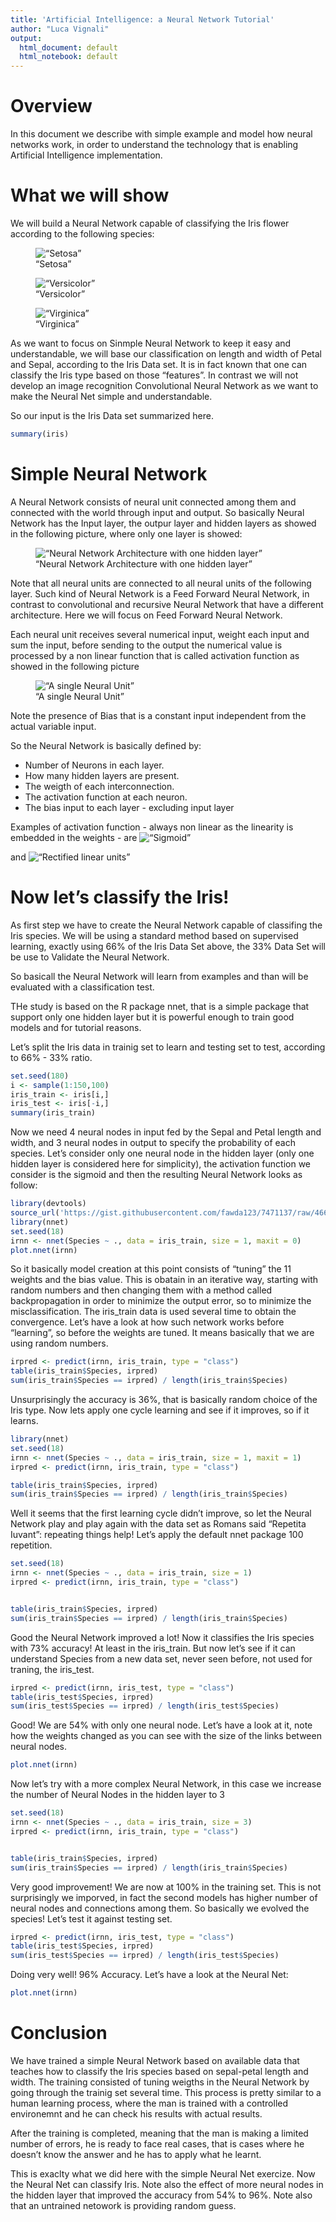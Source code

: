 ```yaml
---
title: 'Artificial Intelligence: a Neural Network Tutorial'
author: "Luca Vignali"
output:
  html_document: default
  html_notebook: default
---
```


# Overview
In this document we describe with simple example and model how neural networks work, in order to understand the technology that is enabling Artificial Intelligence implementation.

# What we will show
We will build a Neural Network capable of classifying the Iris flower according to the following species:

!["Setosa"](./Iris-setosa-23.jpg) 


!["Versicolor"](./IRIS_VERSICOLOR.JPG)

!["Virginica"](./1200px-Iris_virginica.jpg)

 
As we want to focus on Sinmple Neural Network to keep it easy and understandable, we will base our classification on length and width of Petal and Sepal, according to the Iris Data set. It is in fact known that one can classify the Iris type based on those "features".
In contrast we will not develop an image recognition Convolutional Neural Network as we want to make the Neural Net simple and understandable.

So our input is the Iris Data set summarized here.

```r
summary(iris)
```

# Simple Neural Network
A Neural Network consists of neural unit connected among them and connected with the world through input and output. So basically Neural Network has the Input layer, the outpur layer and hidden layers as showed in the following picture, where only one layer is showed:

!["Neural Network Architecture with one hidden layer"](./NeuralNet.PNG)

Note that all neural units are connected to all neural units of the following layer. Such kind of Neural Network is a Feed Forward Neural Network, in contrast to convolutional and recursive Neural Network that have a different architecture. Here we will focus on Feed Forward Neural Network.

Each neural unit receives several numerical input, weight each input and sum the input, before sending to the output the numerical value is processed by a non linear function that is called activation function as showed in the following picture

!["A single Neural Unit"](./Perceptron.PNG)

Note the presence of Bias that is a constant input independent from the actual variable input.

So the Neural Network is basically defined by:

* Number of Neurons in each layer.
* How many hidden layers are present.
* The weigth of each interconnection.
* The activation function at each neuron.
* The bias input to each layer - excluding input layer

Examples of activation function - always non linear as the linearity is embedded in the weights - are !["Sigmoid"](./Sigmoid.PNG)

and !["Rectified linear units"](./Rectifier.PNG)

# Now let's classify the Iris!

As first step we have to create the Neural Network capable of classifing the Iris species. We will be using a standard method based on supervised learning, exactly using 66% of the Iris Data Set above, the 33% Data Set will be use to Validate the Neural Network.

So basicall the Neural Network will learn from examples and than will be evaluated with a classification test.

THe study is based on the R package nnet, that is a simple package that support only one hidden layer but it is powerful enough to train good models and for tutorial reasons.

Let's split the Iris data in trainig set to learn and testing set to test, according to 66% - 33% ratio.

```r
set.seed(180)
i <- sample(1:150,100)
iris_train <- iris[i,]
iris_test <- iris[-i,]
summary(iris_train)
```

Now we need 4 neural nodes in input fed by the Sepal and Petal length and width, and 3 neural nodes in output to specify the probability of each species.
Let's consider only one neural node in the hidden layer (only one hidden layer is considered here for simplicity), the activation function we consider is the sigmoid and then the resulting Neural Network looks as follow:

```r
library(devtools)
source_url('https://gist.githubusercontent.com/fawda123/7471137/raw/466c1474d0a505ff044412703516c34f1a4684a5/nnet_plot_update.r')
library(nnet)
set.seed(18)
irnn <- nnet(Species ~ ., data = iris_train, size = 1, maxit = 0)
plot.nnet(irnn)

```

So it basically model creation at this point consists of "tuning" the 11 weights and the bias value. This is obatain in an iterative way, starting with random numbers and then changing them with a method called backpropagation in order to minimize the output error, so to minimize the misclassification. The iris_train data is used several time to obtain the convergence.
Let's have a look at how such network works before "learning", so before the weights are tuned. It means basically that we are using random numbers.

```r
irpred <- predict(irnn, iris_train, type = "class")
table(iris_train$Species, irpred)
sum(iris_train$Species == irpred) / length(iris_train$Species)

```

Unsurprisingly the accuracy is 36%, that is basically random choice of the Iris type. Now lets apply one cycle learning and see if it improves, so if it learns.

```r
library(nnet)
set.seed(18)
irnn <- nnet(Species ~ ., data = iris_train, size = 1, maxit = 1)
irpred <- predict(irnn, iris_train, type = "class")

table(iris_train$Species, irpred)
sum(iris_train$Species == irpred) / length(iris_train$Species)
```

Well it seems that the first learning cycle didn't improve, so let the Neural Network play and play again with the data set as Romans said "Repetita Iuvant": repeating things help! Let's apply the default nnet package 100 repetition.

```r
set.seed(18)
irnn <- nnet(Species ~ ., data = iris_train, size = 1)
irpred <- predict(irnn, iris_train, type = "class")


table(iris_train$Species, irpred)
sum(iris_train$Species == irpred) / length(iris_train$Species)

```

Good the Neural Network improved a lot! Now it classifies the Iris species with 73% accuracy! At least in the iris_train. But now let's see if it can understand Species from a new data set, never seen before, not used for traning, the iris_test.

```r
irpred <- predict(irnn, iris_test, type = "class")
table(iris_test$Species, irpred)
sum(iris_test$Species == irpred) / length(iris_test$Species)
```

Good! We are 54% with only one neural node. Let's have a look at it, note how the weights changed as you can see with the size of the links between neural nodes.

```r
plot.nnet(irnn)
```

Now let's try with a more complex Neural Network, in this case we increase the number of Neural Nodes in the hidden layer to 3

```r
set.seed(18)
irnn <- nnet(Species ~ ., data = iris_train, size = 3)
irpred <- predict(irnn, iris_train, type = "class")


table(iris_train$Species, irpred)
sum(iris_train$Species == irpred) / length(iris_train$Species)
```

Very good improvement! We are now at 100% in the training set. This is not surprisingly we imporved, in fact the second models has higher number of neural nodes and connections among them. So basically we evolved the species!
Let's test it against testing set.

```r
irpred <- predict(irnn, iris_test, type = "class")
table(iris_test$Species, irpred)
sum(iris_test$Species == irpred) / length(iris_test$Species)

```

Doing very well! 96% Accuracy. Let's have a look at the Neural Net:

```r
plot.nnet(irnn)
```


# Conclusion
We have trained a simple Neural Network based on available data that teaches how to classify the Iris species based on sepal-petal length and width. The training consisted of tuning weigths in the Neural Network by going through the trainig set several time. This process is pretty similar to a human learning process, where the man is trained with a controlled environemnt and he can check his results with actual results. 

After the training is completed, meaning that the man is making a limited number of errors, he is ready to face real cases, that is cases where he doesn't know the answer and he has to apply what he learnt.

This is exaclty what we did here with the simple Neural Net exercize. Now the Neural Net can classify Iris. Note also the effect of more neural nodes in the hidden layer that improved the accuracy from 54% to 96%. Note also that an untrained netowork is providing random guess.









